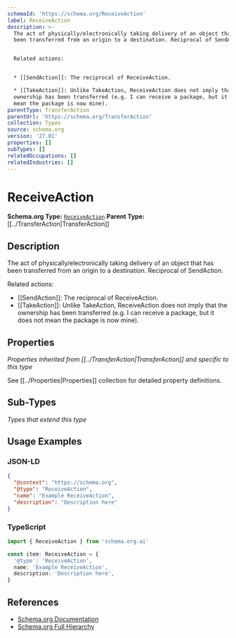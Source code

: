 ```yaml
---
schemaId: 'https://schema.org/ReceiveAction'
label: ReceiveAction
description: >-
  The act of physically/electronically taking delivery of an object that has
  been transferred from an origin to a destination. Reciprocal of SendAction.


  Related actions:


  * [[SendAction]]: The reciprocal of ReceiveAction.

  * [[TakeAction]]: Unlike TakeAction, ReceiveAction does not imply that the
  ownership has been transferred (e.g. I can receive a package, but it does not
  mean the package is now mine).
parentType: TransferAction
parentUrl: 'https://schema.org/TransferAction'
collection: Types
source: schema.org
version: '27.01'
properties: []
subTypes: []
relatedOccupations: []
relatedIndustries: []
---
```

# ReceiveAction

**Schema.org Type:** [`ReceiveAction`](https://schema.org/ReceiveAction)
**Parent Type:** [[../TransferAction|TransferAction]]

## Description

The act of physically/electronically taking delivery of an object that has been transferred from an origin to a destination. Reciprocal of SendAction.

Related actions:

* [[SendAction]]: The reciprocal of ReceiveAction.
* [[TakeAction]]: Unlike TakeAction, ReceiveAction does not imply that the ownership has been transferred (e.g. I can receive a package, but it does not mean the package is now mine).

## Properties

*Properties inherited from [[../TransferAction|TransferAction]] and specific to this type*

See [[../Properties|Properties]] collection for detailed property definitions.

## Sub-Types

*Types that extend this type*

## Usage Examples

### JSON-LD

```json
{
  "@context": "https://schema.org",
  "@type": "ReceiveAction",
  "name": "Example ReceiveAction",
  "description": "Description here"
}
```

### TypeScript

```typescript
import { ReceiveAction } from 'schema.org.ai'

const item: ReceiveAction = {
  '@type': 'ReceiveAction',
  name: 'Example ReceiveAction',
  description: 'Description here',
}
```

## References

- [Schema.org Documentation](https://schema.org/ReceiveAction)
- [Schema.org Full Hierarchy](https://schema.org/docs/full.html)
